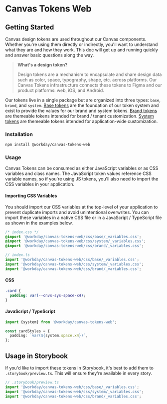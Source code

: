 
<Meta title="Docs/Getting Started" />
<Unstyled>

# Canvas Tokens Web

<AnnouncementBanner
  img={banner}
  link="?path=/docs/guides-upgrade-guides-v3-overview--docs"
  linkText="View Upgrade Guide v3"
/>

## Getting Started

Canvas design tokens are used throughout our Canvas components. Whether you're using them directly
or indirectly, you'll want to understand what they are and how they work. This doc will get up and
running quickly and answer basic questions along the way.

> **What's a design token?**
>
> Design tokens are a mechanism to encapsulate and share design data such as color, space,
> typography, shape, etc. across platforms. Our Canvas Tokens infrastructure connects these tokens
> to Figma and our product platforms: web, iOS, and Android.

Our tokens live in a single package but are organized into three types: `base`, `brand`, and
`system`. [Base tokens](?path=/docs/docs-base-tokens--docs) are the foundation of our token system
and exist to provide the values for our brand and system tokens.
[Brand tokens](?path=/docs/docs-brand-tokens--docs) are themeable tokens intended for brand / tenant
customization. [System tokens](?path=/docs/docs-system-tokens-overview--docs) are themeable tokens
intended for application-wide customization.

### Installation

```sh
npm install @workday/canvas-tokens-web
```

### Usage

Canvas Tokens can be consumed as either JavaScript variables or as CSS variables and class names.
The JavaScript token values reference CSS variable names, so if you're using JS tokens, you'll also
need to import the CSS variables in your application.

#### Importing CSS Variables

You should import our CSS variables at the top-level of your application to prevent duplicate
imports and avoid unintentional overwrites. You can import these variables in a native CSS file or
in a JavaScript / TypeScript file as shown in the examples below.

```css
/* index.css */
@import '@workday/canvas-tokens-web/css/base/_variables.css';
@import '@workday/canvas-tokens-web/css/system/_variables.css';
@import '@workday/canvas-tokens-web/css/brand/_variables.css';
```

```ts
// index.ts
import '@workday/canvas-tokens-web/css/base/_variables.css';
import '@workday/canvas-tokens-web/css/system/_variables.css';
import '@workday/canvas-tokens-web/css/brand/_variables.css';
```

#### CSS

```css
.card {
  padding: var(--cnvs-sys-space-x4);
}
```

#### JavaScript / TypeScript

```ts
import {system} from '@workday/canvas-tokens-web';

const cardStyles = {
  padding: `var(${system.space.x4})`,
};
```

## Usage in Storybook

If you'd like to import these tokens in Storybook, it's best to add them to `.storybook/preview.ts`.
This will ensure they're available in every story.

```ts
// .storybook/preview.ts
import '@workday/canvas-tokens-web/css/base/_variables.css';
import '@workday/canvas-tokens-web/css/system/_variables.css';
import '@workday/canvas-tokens-web/css/brand/_variables.css';
```

</Unstyled>
